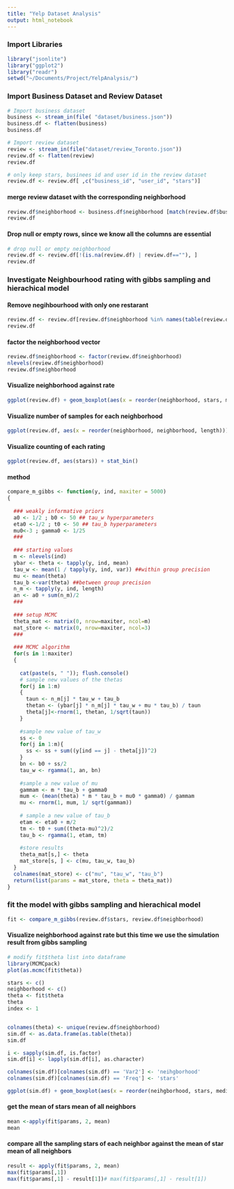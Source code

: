 ```yaml
---
title: "Yelp Dataset Analysis"
output: html_notebook
---
```


### Import Libraries
```r
library("jsonlite")
library("ggplot2")
library("readr")
setwd("~/Documents/Project/YelpAnalysis/")
```

### Import Business Dataset and Review Dataset
```r
# Import business dataset
business <- stream_in(file( "dataset/business.json"))
business.df <- flatten(business)
business.df

# Import review dataset
review <- stream_in(file("dataset/review_Toronto.json"))
review.df <- flatten(review)
review.df

# only keep stars, businees id and user id in the review dataset
review.df <- review.df[ ,c("business_id", "user_id", "stars")]
```

#### merge review dataset with the corresponding neighborhood
```r
review.df$neighborhood <- business.df$neighborhood [match(review.df$business_id, business.df$business_id)]
review.df

```

#### Drop null or empty rows, since we know all the columns are essential
```r
# drop null or empty neighborhood
review.df <- review.df[!(is.na(review.df) | review.df==""), ]
review.df
```

### Investigate Neighbourhood rating with gibbs sampling and hierachical model

#### Remove negihbourhood with only one restarant
```r
review.df <- review.df[review.df$neighborhood %in% names(table(review.df$neighborhood))[table(review.df$neighborhood) >= 1],]
review.df
```

#### factor the neighborhood vector
```r
review.df$neighborhood <- factor(review.df$neighborhood)
nlevels(review.df$neighborhood)
review.df$neighborhood
```

#### Visualize neighborhood against rate
```r
ggplot(review.df) + geom_boxplot(aes(x = reorder(neighborhood, stars, mean), stars, fill = reorder(neighborhood, stars, mean)), show.legend=FALSE) + theme(axis.text.x = element_text(angle = 90, hjust = 1))
```

#### Visualize number of samples for each neighborhood
```r
ggplot(review.df, aes(x = reorder(neighborhood, neighborhood, length))) + stat_count() + theme(axis.text.x = element_text(angle = 90, hjust = 1))
```

#### Visualize counting of each rating
```r
ggplot(review.df, aes(stars)) + stat_bin()
```

#### method
```r
compare_m_gibbs <- function(y, ind, maxiter = 5000)
{
  
  ### weakly informative priors
  a0 <- 1/2 ; b0 <- 50 ## tau_w hyperparameters
  eta0 <-1/2 ; t0 <- 50 ## tau_b hyperparameters
  mu0<-3 ; gamma0 <- 1/25
  ###
  
  ### starting values
  m <- nlevels(ind)
  ybar <- theta <- tapply(y, ind, mean)
  tau_w <- mean(1 / tapply(y, ind, var)) ##within group precision
  mu <- mean(theta)
  tau_b <-var(theta) ##between group precision
  n_m <- tapply(y, ind, length)
  an <- a0 + sum(n_m)/2
  ###
  
  ### setup MCMC
  theta_mat <- matrix(0, nrow=maxiter, ncol=m)
  mat_store <- matrix(0, nrow=maxiter, ncol=3)
  ###
  
  ### MCMC algorithm
  for(s in 1:maxiter) 
  {
    
    cat(paste(s, " ")); flush.console()
    # sample new values of the thetas
    for(j in 1:m) 
    {
      taun <- n_m[j] * tau_w + tau_b
      thetan <- (ybar[j] * n_m[j] * tau_w + mu * tau_b) / taun
      theta[j]<-rnorm(1, thetan, 1/sqrt(taun))
    }
    
    #sample new value of tau_w
    ss <- 0
    for(j in 1:m){
      ss <- ss + sum((y[ind == j] - theta[j])^2)
    }
    bn <- b0 + ss/2
    tau_w <- rgamma(1, an, bn)
    
    #sample a new value of mu
    gammam <- m * tau_b + gamma0
    mum <- (mean(theta) * m * tau_b + mu0 * gamma0) / gammam
    mu <- rnorm(1, mum, 1/ sqrt(gammam)) 
    
    # sample a new value of tau_b
    etam <- eta0 + m/2
    tm <- t0 + sum((theta-mu)^2)/2
    tau_b <- rgamma(1, etam, tm)
    
    #store results
    theta_mat[s,] <- theta
    mat_store[s, ] <- c(mu, tau_w, tau_b)
  }
  colnames(mat_store) <- c("mu", "tau_w", "tau_b")
  return(list(params = mat_store, theta = theta_mat))
}
```

### fit the model with gibbs sampling and hierachical model
```r
fit <- compare_m_gibbs(review.df$stars, review.df$neighborhood)
```

#### Visualize neighborhood against rate but this time we use the simulation result from gibbs sampling
```r
# modify fit$theta list into dataframe
library(MCMCpack)
plot(as.mcmc(fit$theta))

stars <- c()
neighborhood <- c()
theta <- fit$theta
theta
index <- 1


colnames(theta) <- unique(review.df$neighborhood)
sim.df <- as.data.frame(as.table(theta))
sim.df

i <- sapply(sim.df, is.factor)
sim.df[i] <- lapply(sim.df[i], as.character)

colnames(sim.df)[colnames(sim.df) == 'Var2'] <- 'neihgborhood'
colnames(sim.df)[colnames(sim.df) == 'Freq'] <- 'stars'

ggplot(sim.df) + geom_boxplot(aes(x = reorder(neihgborhood, stars, median), stars, fill = reorder(neihgborhood, stars, median)), show.legend=FALSE) + theme(axis.text.x = element_text(angle = 90, hjust = 1))
```

#### get the mean of stars mean of all neighbors
```r
mean <-apply(fit$params, 2, mean)
mean
```

#### compare all the sampling stars of each neighbor against the mean of star mean of all neighbors
```r
result <- apply(fit$params, 2, mean)
max(fit$params[,1])
max(fit$params[,1] - result[1])# max(fit$params[,1] - result[1])
```






